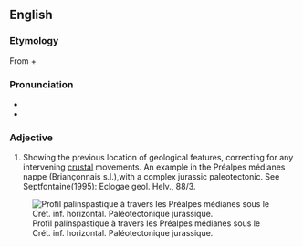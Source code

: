 ==English==

===Etymology===

From {{etyl|grc}} {{term|sc=Grek|lang=el|πάλιν||again|tr=pálin}} + {{term|sc=Grek|lang=el|σπαστικός||drawing|tr=spastikós}}

===Pronunciation===

* {{IPA|pælɪnˈspæstɪk}}
* {{rhymes|æstɪk}}

===Adjective===
{{en-adj|-}}

# {{geology|of a map}} Showing the previous location of geological features, correcting for any intervening [[crustal]] movements. An example in the Préalpes médianes nappe (Briançonnais s.l.),with a complex jurassic paleotectonic. See Septfontaine(1995): Eclogae geol. Helv., 88/3.
[[File:Briançonnais préalpin palin 7F.jpg|thumb|alt= palinspastique|Profil palinspastique à travers les Préalpes médianes sous le Crét. inf. horizontal. Paléotectonique jurassique.]]
